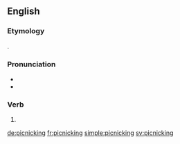 ==English==

===Etymology===
{{affix|en|picnic|-k-|-ing}}.

===Pronunciation===
* {{IPA|/ˈpɪknɪkɪŋ/|lang=en}}
* {{hyphenation|pic|nick|ing|lang=en}}

===Verb===
{{head|en|present participle}}

# {{present participle of|picnic|lang=en|nocat=1}}

[[de:picnicking]]
[[fr:picnicking]]
[[simple:picnicking]]
[[sv:picnicking]]